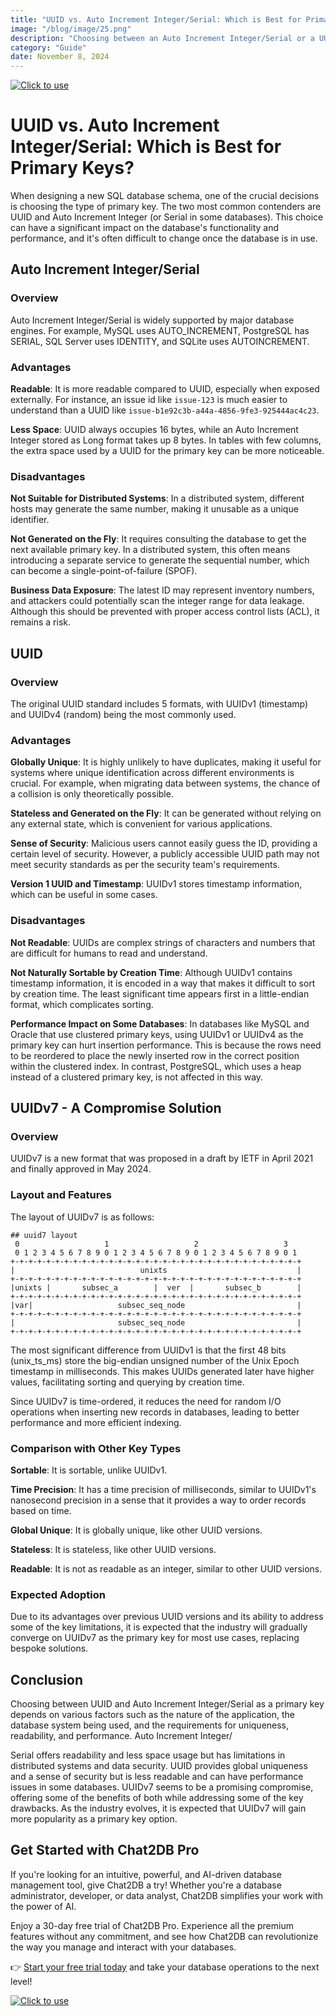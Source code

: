```yaml
---
title: "UUID vs. Auto Increment Integer/Serial: Which is Best for Primary Keys?"
image: "/blog/image/25.png"
description: "Choosing between an Auto Increment Integer/Serial or a UUID as primary key takes into account database performance, data replication and merging, security and privacy."
category: "Guide"
date: November 8, 2024
---
```

[![Click to use](/image/blog/bg/chat2db1.png)](https://app.chat2db.ai/)
# UUID vs. Auto Increment Integer/Serial: Which is Best for Primary Keys?


<Authors date="November 8, 2024">
  <Author name="Ethan Clarke" link="https://chat2db.ai" />
</Authors>

When designing a new SQL database schema, one of the crucial decisions is choosing the type of primary key. The two most common contenders are UUID and Auto Increment Integer (or Serial in some databases). This choice can have a significant impact on the database's functionality and performance, and it's often difficult to change once the database is in use.

## Auto Increment Integer/Serial

### Overview

Auto Increment Integer/Serial is widely supported by major database engines. For example, MySQL uses AUTO_INCREMENT, PostgreSQL has SERIAL, SQL Server uses IDENTITY, and SQLite uses AUTOINCREMENT.

### Advantages

**Readable**: It is more readable compared to UUID, especially when exposed externally. For instance, an issue id like `issue-123` is much easier to understand than a UUID like `issue-b1e92c3b-a44a-4856-9fe3-925444ac4c23`.

**Less Space**: UUID always occupies 16 bytes, while an Auto Increment Integer stored as Long format takes up 8 bytes. In tables with few columns, the extra space used by a UUID for the primary key can be more noticeable.

### Disadvantages

**Not Suitable for Distributed Systems**: In a distributed system, different hosts may generate the same number, making it unusable as a unique identifier.

**Not Generated on the Fly**: It requires consulting the database to get the next available primary key. In a distributed system, this often means introducing a separate service to generate the sequential number, which can become a single-point-of-failure (SPOF).

**Business Data Exposure**: The latest ID may represent inventory numbers, and attackers could potentially scan the integer range for data leakage. Although this should be prevented with proper access control lists (ACL), it remains a risk.

## UUID

### Overview

The original UUID standard includes 5 formats, with UUIDv1 (timestamp) and UUIDv4 (random) being the most commonly used.

### Advantages

**Globally Unique**: It is highly unlikely to have duplicates, making it useful for systems where unique identification across different environments is crucial. For example, when migrating data between systems, the chance of a collision is only theoretically possible.

**Stateless and Generated on the Fly**: It can be generated without relying on any external state, which is convenient for various applications.

**Sense of Security**: Malicious users cannot easily guess the ID, providing a certain level of security. However, a publicly accessible UUID path may not meet security standards as per the security team's requirements.

**Version 1 UUID and Timestamp**: UUIDv1 stores timestamp information, which can be useful in some cases.

### Disadvantages

**Not Readable**: UUIDs are complex strings of characters and numbers that are difficult for humans to read and understand.

**Not Naturally Sortable by Creation Time**: Although UUIDv1 contains timestamp information, it is encoded in a way that makes it difficult to sort by creation time. The least significant time appears first in a little-endian format, which complicates sorting.

**Performance Impact on Some Databases**: In databases like MySQL and Oracle that use clustered primary keys, using UUIDv1 or UUIDv4 as the primary key can hurt insertion performance. This is because the rows need to be reordered to place the newly inserted row in the correct position within the clustered index. In contrast, PostgreSQL, which uses a heap instead of a clustered primary key, is not affected in this way.

## UUIDv7 - A Compromise Solution

### Overview

UUIDv7 is a new format that was proposed in a draft by IETF in April 2021 and finally approved in May 2024.

### Layout and Features

The layout of UUIDv7 is as follows:

```
## uuid7 layout
 0                   1                   2                   3
 0 1 2 3 4 5 6 7 8 9 0 1 2 3 4 5 6 7 8 9 0 1 2 3 4 5 6 7 8 9 0 1
+-+-+-+-+-+-+-+-+-+-+-+-+-+-+-+-+-+-+-+-+-+-+-+-+-+-+-+-+-+-+-+-+
|                            unixts                             |
+-+-+-+-+-+-+-+-+-+-+-+-+-+-+-+-+-+-+-+-+-+-+-+-+-+-+-+-+-+-+-+-+
|unixts |       subsec_a        |  ver  |       subsec_b        |
+-+-+-+-+-+-+-+-+-+-+-+-+-+-+-+-+-+-+-+-+-+-+-+-+-+-+-+-+-+-+-+-+
|var|                   subsec_seq_node                         |
+-+-+-+-+-+-+-+-+-+-+-+-+-+-+-+-+-+-+-+-+-+-+-+-+-+-+-+-+-+-+-+-+
|                       subsec_seq_node                         |
+-+-+-+-+-+-+-+-+-+-+-+-+-+-+-+-+-+-+-+-+-+-+-+-+-+-+-+-+-+-+-+-+
```

The most significant difference from UUIDv1 is that the first 48 bits (unix_ts_ms) store the big-endian unsigned number of the Unix Epoch timestamp in milliseconds. This makes UUIDs generated later have higher values, facilitating sorting and querying by creation time.

Since UUIDv7 is time-ordered, it reduces the need for random I/O operations when inserting new records in databases, leading to better performance and more efficient indexing.

### Comparison with Other Key Types

**Sortable**: It is sortable, unlike UUIDv1.

**Time Precision**: It has a time precision of milliseconds, similar to UUIDv1's nanosecond precision in a sense that it provides a way to order records based on time.

**Global Unique**: It is globally unique, like other UUID versions.

**Stateless**: It is stateless, like other UUID versions.

**Readable**: It is not as readable as an integer, similar to other UUID versions.

### Expected Adoption

Due to its advantages over previous UUID versions and its ability to address some of the key limitations, it is expected that the industry will gradually converge on UUIDv7 as the primary key for most use cases, replacing bespoke solutions.

## Conclusion

Choosing between UUID and Auto Increment Integer/Serial as a primary key depends on various factors such as the nature of the application, the database system being used, and the requirements for uniqueness, readability, and performance. Auto Increment Integer/

Serial offers readability and less space usage but has limitations in distributed systems and data security. UUID provides global uniqueness and a sense of security but is less readable and can have performance issues in some databases. UUIDv7 seems to be a promising compromise, offering some of the benefits of both while addressing some of the key drawbacks. As the industry evolves, it is expected that UUIDv7 will gain more popularity as a primary key option.

## Get Started with Chat2DB Pro

If you're looking for an intuitive, powerful, and AI-driven database management tool, give Chat2DB a try! Whether you're a database administrator, developer, or data analyst, Chat2DB simplifies your work with the power of AI.

Enjoy a 30-day free trial of Chat2DB Pro. Experience all the premium features without any commitment, and see how Chat2DB can revolutionize the way you manage and interact with your databases.

👉 [Start your free trial today](https://app.chat2db.ai/) and take your database operations to the next level!

[![Click to use](/image/blog/bg/chat2db.jpg)](https://app.chat2db.ai/)